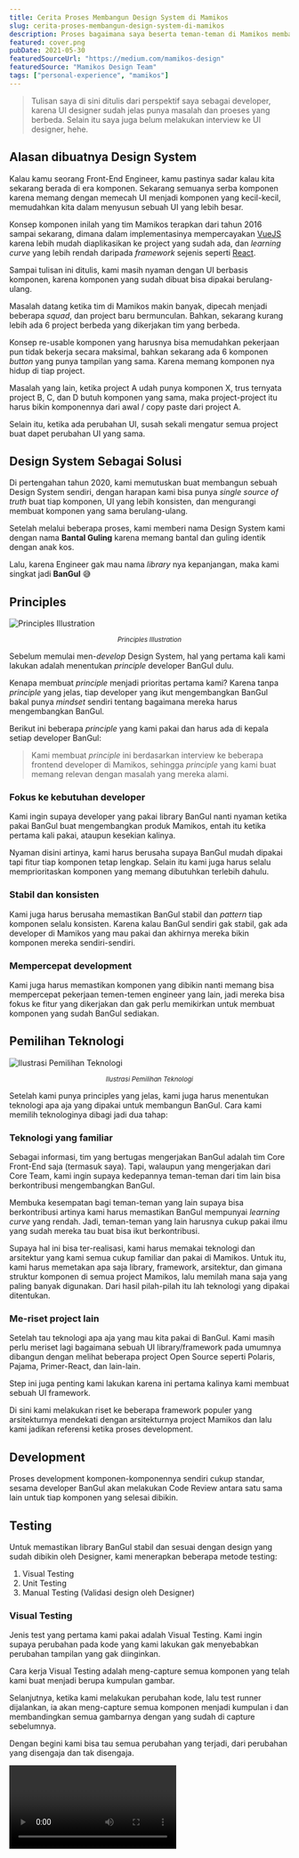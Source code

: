 ```yaml
---
title: Cerita Proses Membangun Design System di Mamikos
slug: cerita-proses-membangun-design-system-di-mamikos
description: Proses bagaimana saya beserta teman-teman di Mamikos membangun Design System.
featured: cover.png
pubDate: 2021-05-30
featuredSourceUrl: "https://medium.com/mamikos-design"
featuredSource: "Mamikos Design Team"
tags: ["personal-experience", "mamikos"]
---
```



> Tulisan saya di sini ditulis dari perspektif saya sebagai developer, karena UI designer sudah jelas punya masalah dan proeses yang berbeda. Selain itu saya juga belum melakukan interview ke UI designer, hehe.

## Alasan dibuatnya Design System

Kalau kamu seorang Front-End Engineer, kamu pastinya sadar kalau kita sekarang berada di era komponen. Sekarang semuanya serba komponen karena memang dengan memecah UI menjadi komponen yang kecil-kecil, memudahkan kita dalam menyusun sebuah UI yang lebih besar.

Konsep komponen inilah yang tim Mamikos terapkan dari tahun 2016 sampai sekarang, dimana dalam implementasinya mempercayakan [VueJS](https://vuejs.org/) karena lebih mudah diaplikasikan ke project yang sudah ada, dan _learning curve_ yang lebih rendah daripada _framework_ sejenis seperti [React](https://reactjs.org/).

Sampai tulisan ini ditulis, kami masih nyaman dengan UI berbasis komponen, karena komponen yang sudah dibuat bisa dipakai berulang-ulang.

Masalah datang ketika tim di Mamikos makin banyak, dipecah menjadi beberapa _squad_, dan project baru bermunculan. Bahkan, sekarang kurang lebih ada 6 project berbeda yang dikerjakan tim yang berbeda.

Konsep re-usable komponen yang harusnya bisa memudahkan pekerjaan pun tidak bekerja secara maksimal, bahkan sekarang ada 6 komponen _button_ yang punya tampilan yang sama. Karena memang komponen nya hidup di tiap project.

Masalah yang lain, ketika project A udah punya komponen X, trus ternyata project B, C, dan D butuh komponen yang sama, maka project-project itu harus bikin komponennya dari awal / copy paste dari project A.

Selain itu, ketika ada perubahan UI, susah sekali mengatur semua project buat dapet perubahan UI yang sama.

## Design System Sebagai Solusi

Di pertengahan tahun 2020, kami memutuskan buat membangun sebuah Design System sendiri, dengan harapan kami bisa punya _single source of truth_ buat tiap komponen, UI yang lebih konsisten, dan mengurangi membuat komponen yang sama berulang-ulang.

Setelah melalui beberapa proses, kami memberi nama Design System kami dengan nama **Bantal Guling** karena memang bantal dan guling identik dengan anak kos.

Lalu, karena Engineer gak mau nama _library_ nya kepanjangan, maka kami singkat jadi **BanGul** 😅

## Principles

![Principles Illustration](images/ideas.jpg)

<p align="center">
  <small>
    <i>Principles Illustration</i>
  </small>
</p>

Sebelum memulai men-_develop_ Design System, hal yang pertama kali kami lakukan adalah menentukan _principle_ developer BanGul dulu.

Kenapa membuat _principle_ menjadi prioritas pertama kami? Karena tanpa _principle_ yang jelas, tiap developer yang ikut mengembangkan BanGul bakal punya _mindset_ sendiri tentang bagaimana mereka harus mengembangkan BanGul.

Berikut ini beberapa _principle_ yang kami pakai dan harus ada di kepala setiap developer BanGul:

> Kami membuat _principle_ ini berdasarkan interview ke beberapa frontend developer di Mamikos, sehingga _principle_ yang kami buat memang relevan dengan masalah yang mereka alami.

### Fokus ke kebutuhan developer

Kami ingin supaya developer yang pakai library BanGul nanti nyaman ketika pakai BanGul buat mengembangkan produk Mamikos, entah itu ketika pertama kali pakai, ataupun kesekian kalinya.

Nyaman disini artinya, kami harus berusaha supaya BanGul mudah dipakai tapi fitur tiap komponen tetap lengkap. Selain itu kami juga harus selalu memprioritaskan komponen yang memang dibutuhkan terlebih dahulu.

### Stabil dan konsisten

Kami juga harus berusaha memastikan BanGul stabil dan _pattern_ tiap komponen selalu konsisten. Karena kalau BanGul sendiri gak stabil, gak ada developer di Mamikos yang mau pakai dan akhirnya mereka bikin komponen mereka sendiri-sendiri.

### Mempercepat development

Kami juga harus memastikan komponen yang dibikin nanti memang bisa mempercepat pekerjaan temen-temen engineer yang lain, jadi mereka bisa fokus ke fitur yang dikerjakan dan gak perlu memikirkan untuk membuat komponen yang sudah BanGul sediakan.

## Pemilihan Teknologi

![Ilustrasi Pemilihan Teknologi](images/research.jpg)

<p align="center">
  <small>
    <i>Ilustrasi Pemilihan Teknologi</i>
  </small>
</p>

Setelah kami punya principles yang jelas, kami juga harus menentukan teknologi apa aja yang dipakai untuk membangun BanGul. Cara kami memilih teknologinya dibagi jadi dua tahap:

### Teknologi yang familiar

Sebagai informasi, tim yang bertugas mengerjakan BanGul adalah tim Core Front-End saja (termasuk saya). Tapi, walaupun yang mengerjakan dari Core Team, kami ingin supaya kedepannya teman-teman dari tim lain bisa berkontribusi mengembangkan BanGul.

Membuka kesempatan bagi teman-teman yang lain supaya bisa berkontribusi artinya kami harus memastikan BanGul mempunyai _learning curve_ yang rendah. Jadi, teman-teman yang lain harusnya cukup pakai ilmu yang sudah mereka tau buat bisa ikut berkontribusi.

Supaya hal ini bisa ter-realisasi, kami harus memakai teknologi dan arsitektur yang kami semua cukup familiar dan pakai di Mamikos. Untuk itu, kami harus memetakan apa saja library, framework, arsitektur, dan gimana struktur komponen di semua project Mamikos, lalu memilah mana saja yang paling banyak digunakan. Dari hasil pilah-pilah itu lah teknologi yang dipakai ditentukan.

### Me-riset project lain

Setelah tau teknologi apa aja yang mau kita pakai di BanGul. Kami masih perlu meriset lagi bagaimana sebuah UI library/framework pada umumnya dibangun dengan melihat beberapa project Open Source seperti Polaris, Pajama, Primer-React, dan lain-lain.

Step ini juga penting kami lakukan karena ini pertama kalinya kami membuat sebuah UI framework.

Di sini kami melakukan riset ke beberapa framework populer yang arsitekturnya mendekati dengan arsitekturnya project Mamikos dan lalu kami jadikan referensi ketika proses development.

## Development

Proses development komponen-komponennya sendiri cukup standar, sesama developer BanGul akan melakukan Code Review antara satu sama lain untuk tiap komponen yang selesai dibikin.

## Testing

Untuk memastikan library BanGul stabil dan sesuai dengan design yang sudah dibikin oleh Designer, kami menerapkan beberapa metode testing:

1. Visual Testing
2. Unit Testing
3. Manual Testing (Validasi design oleh Designer)

### Visual Testing

Jenis test yang pertama kami pakai adalah Visual Testing. Kami ingin supaya perubahan pada kode yang kami lakukan gak menyebabkan perubahan tampilan yang gak diinginkan.

Cara kerja Visual Testing adalah meng-capture semua komponen yang telah kami buat menjadi berupa kumpulan gambar.

Selanjutnya, ketika kami melakukan perubahan kode, lalu test runner dijalankan, ia akan meng-capture semua komponen menjadi kumpulan i dan membandingkan semua gambarnya dengan yang sudah di capture sebelumnya.

Dengan begini kami bisa tau semua perubahan yang terjadi, dari perubahan yang disengaja dan tak disengaja.


<Video webm={ComponentVisualTestingWebm} mp4={ComponentVisualTestingMp4} />

<p align="center">
  <small>
    <i>Visual Testing</i>
  </small>
</p>

Kenapa ini penting? Karena kami membuat lebih dari 40 komponen dan tentu kami gak akan sanggup secara manual selalu memastikan semua baik-baik saja tiap ada perubahan kode.

### Unit Testing

Tujuan Unit Testing ini buat memverifikasi tingkah laku tiap komponen. Tingkah laku di sini contohnya seperti ketika kita melakukan interaksi ke komponen misalnya klik, hover, focus, dll.

Selain itu, dengan unit testing juga bisa melakukan test ke logic internal tiap komponen.

![Unit Testing](images/./unit-test.png)

### Validasi Design

Selain test yang bersifat otomatis seperti di atas, kami juga meminta _approval_ dari Designer untuk memastikan komponen yang kami buat sudah sesuai design.

## Dokumentasi

Komponen yang udah dibikin bakal susah dipakai tanpa adanya dokumen yang jelas. Jadi, sudah pasti kalau bagian ini merupakan bagian yang sangat penting.

Menurut kami, beberapa poin yang harus ada di sebuah dokumentasi yaitu:

1. Cara install dan cara upgrade BanGul
2. Cara pakai dan _property_ apa aja yang tersedia di tiap komponen

![Property yang disediakan](images/demo-button-property.png)

<p align="center">
  <small>
    <i>Property yang disediakan</i>
  </small>
</p>

3. Variasi yang tersedia di tiap komponen

![Variasi Komponen Button](images/demo-button-variant.png)

<p align="center">
  <small>
    <i>Variasi Komponen Button</i>
  </small>
</p>

4. Transparansi informasi tiap adanya penambahan dan perubahan fitur via Release Note / Changelog.

5. Satu halaman interaktif khusus tiap komponen. Kami menyebutnya “playground”.


<Video webm={DemoButtonPlaygroundWebm} mp4={DemoButtonPlaygroundMp4} />

<p align="center">
  <small>
    <i>Demo Playground</i>
  </small>
</p>

Perkara dokumentasi ini sebenarnya juga bukan hal yang simpel untuk dibikin, karena kami harus memperbarui dokumentasi setiap ada komponen yang update.

Untungnya untuk hal ini, kami cukup dimudahkan karena kami memilih [Storybook](https://storybook.js.org/) untuk membuat dokumentasinya.

## Design Sync Meetup

![Design Sync Meetup](images/meeting.jpg)

<p align="center">
  <small>
    <i>Design Sync Meetup</i>
  </small>
</p>

Tentunya, design yang udah dibikin UI Designer bukan design yang sekali jadi, tapi designnya akan selalu ada perubahan karena memang menyesuaikan kebutuhan bisnis Mamikos.

Selain itu, Design System yang dibangun juga melibatkan banyak pihak, seperti UI designer, Android Developer, iOS Developer, Web Frontend Developer, bahkan Engineering Manager.

Dengan kombinasi tim antar role seperti ini akan cukup sulit menjaga kami semua tetap tetap di satu pemahaman yang sama untuk tiap komponennya, terlebih lagi jika ada update design. Karenanya, kami berinisiatif mengadakan _meeting_ mingguan yang bertujuan untuk diskusi dan update _progress_ tiap tim seminggu sekali dan biasanya meeting ini berlangsung kurang lebih 2jam.

## Merilis Library

Kami membuat jadwal rilis fitur baru tiap dua minggu sekali jika memang ada fitur baru atau update design dari designer. Selain itu, metode versioning yang kami pakai menggunakan [Semantic Versioning](https://semver.org/), karena kami lihat ini sudah cukup efektif buat tim kami.

## Apa yang saya pelajari

Dari yang saya pelajari, komunikasi merupakan hal yang sangat krusial ketika membangun Design System. Membangun Design System bukanlah perkara mudah karena melibatkan banyak pihak dalam pembuatannya, oleh karena itu salah satu kunci suksesnya sebuah Design System adalah **komunikasi**.

Buruknya komunikasi dan gagalnya menyatukan pemahaman di tiap pihak bisa berdampak tidak terpakainya komponen atau bahkan Design System yang sudah dibuat.

Tentu, Design System Bantal Guling jauh dari kata sempurna, mungkin ada beberapa proses yang kurang atau mungkin tidak efektif. Tapi, Saya dan tim Design System Mamikos belajar banyak dari proses ini dan berusaha membenahi apa-apa saja yang bisa ditingkatkan.

Terimakasih sudah membaca, semoga tulisan ini bermanfaat.
